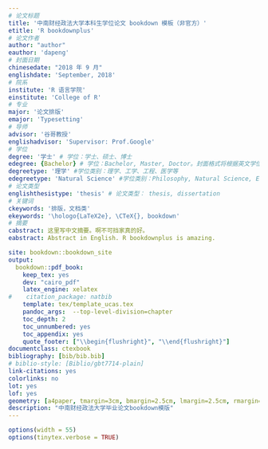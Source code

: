```yaml
--- 
# 论文标题
title: '中南财经政法大学本科生学位论文 bookdown 模板（非官方）'
etitle: 'R bookdownplus'
# 论文作者
author: "author"
eauthor: 'dapeng'
# 封面日期
chinesedate: "2018 年 9 月"
englishdate: 'September, 2018'
# 院系
institute: 'R 语言学院'
einstitute: 'College of R'
# 专业
major: '论文排版'
emajor: 'Typesetting'
# 导师
advisor: '谷哥教授'
englishadvisor: 'Supervisor: Prof.Google'
# 学位
degree: '学士' # 学位：学士、硕士、博士
edegree: {Bachelor} # 学位：Bachelor, Master, Doctor。封面格式将根据英文学位名称自动切换，请确保拼写准确无误
degreetype: '理学' #学位类别：理学、工学、工程、医学等
edegreetype: 'Natural Science' #学位类别：Philosophy, Natural Science, Engineering, Economics, Agriculture 等
# 论文类型
englishthesistype: 'thesis' # 论文类型： thesis, dissertation
# 关键词
ckeywords: '排版，文档类'
ekeywords: '\hologo{LaTeX2e}, \CTeX{}, bookdown'
# 摘要
cabstract: 这里写中文摘要。啊不可挡家真的好。
eabstract: Abstract in English. R bookdownplus is amazing.

site: bookdown::bookdown_site
output:
  bookdown::pdf_book:
    keep_tex: yes
    dev: "cairo_pdf"
    latex_engine: xelatex
#    citation_package: natbib
    template: tex/template_ucas.tex
    pandoc_args:  --top-level-division=chapter
    toc_depth: 2
    toc_unnumbered: yes
    toc_appendix: yes
    quote_footer: ["\\begin{flushright}", "\\end{flushright}"]
documentclass: ctexbook
bibliography: [bib/bib.bib]
# biblio-style: [Biblio/gbt7714-plain]
link-citations: yes
colorlinks: no
lot: yes
lof: yes
geometry: [a4paper, tmargin=3cm, bmargin=2.5cm, lmargin=2.5cm, rmargin=2cm]
description: "中南财经政法大学毕业论文bookdown模版"
---
```


```r
options(width = 55)
options(tinytex.verbose = TRUE)

```

